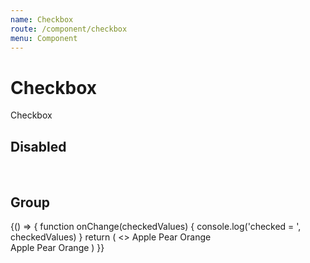 ```yaml
---
name: Checkbox
route: /component/checkbox
menu: Component
---
```



# Checkbox

<Playground>
  <Checkbox> Checkbox </Checkbox>
</Playground>

## Disabled

<Playground>
  <Checkbox defaultChecked={false} disabled />
  <br />
  <Checkbox defaultChecked disabled />
</Playground>

## Group

<Playground>
  {() => {
    function onChange(checkedValues) {
      console.log('checked = ', checkedValues)
    }
    return (
      <>
        <Checkbox.Group defaultValue={['Apple']} onChange={onChange}>
          <Checkbox value='Apple'>Apple</Checkbox>
          <Checkbox value='Pear'>Pear</Checkbox>
          <Checkbox value='Orange'>Orange</Checkbox>
        </Checkbox.Group>
        <br />
        <Checkbox.Group defaultValue={['Apple']} onChange={onChange} disabled>
          <Checkbox value='Apple'>Apple</Checkbox>
          <Checkbox value='Pear'>Pear</Checkbox>
          <Checkbox value='Orange'>Orange</Checkbox>
        </Checkbox.Group>
      </>
    )
  }}
</Playground>
